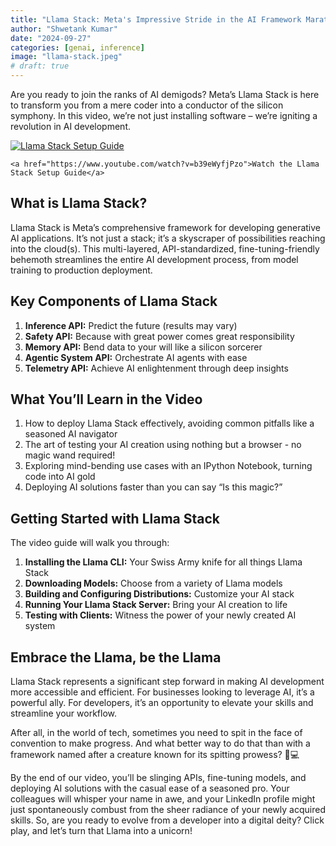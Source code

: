 ```yaml
---
title: "Llama Stack: Meta's Impressive Stride in the AI Framework Marathon"
author: "Shwetank Kumar"
date: "2024-09-27"
categories: [genai, inference]
image: "llama-stack.jpeg"
# draft: true
---
```


Are you ready to join the ranks of AI demigods? Meta's Llama Stack is here to transform you from a mere coder into a conductor of the silicon symphony. In this video, we're not just installing software – we're igniting a revolution in AI development. 

<!-- <div class="video-container">
  <a href="https://www.youtube.com/watch?v=b39eWyfjPzo">
    <img src="https://img.youtube.com/vi/b39eWyfjPzo/0.jpg" alt="Llama Stack Setup Guide">
  </a>
  <a href="https://www.youtube.com/watch?v=b39eWyfjPzo">Watch the Llama Stack Setup Guide</a>
</div> -->

<div class="video-container">
  <a href="https://www.youtube.com/watch?v=b39eWyfjPzo">
    <img src="https://img.youtube.com/vi/b39eWyfjPzo/0.jpg" alt="Llama Stack Setup Guide">
  </a>
  <div class="video-link">
    <a href="https://www.youtube.com/watch?v=b39eWyfjPzo">Watch the Llama Stack Setup Guide</a>
  </div>
</div>

## What is Llama Stack?

Llama Stack is Meta's comprehensive framework for developing generative AI applications. It's not just a stack; it's a skyscraper of possibilities reaching into the cloud(s). This multi-layered, API-standardized, fine-tuning-friendly behemoth streamlines the entire AI development process, from model training to production deployment.

## Key Components of Llama Stack

1. **Inference API:** Predict the future (results may vary)
2. **Safety API:** Because with great power comes great responsibility
3. **Memory API:** Bend data to your will like a silicon sorcerer
4. **Agentic System API:** Orchestrate AI agents with ease
5. **Telemetry API:** Achieve AI enlightenment through deep insights

## What You'll Learn in the Video

1. How to deploy Llama Stack effectively, avoiding common pitfalls like a seasoned AI navigator
2. The art of testing your AI creation using nothing but a browser - no magic wand required!
3. Exploring mind-bending use cases with an IPython Notebook, turning code into AI gold
4. Deploying AI solutions faster than you can say "Is this magic?"

## Getting Started with Llama Stack

The video guide will walk you through:

1. **Installing the Llama CLI:** Your Swiss Army knife for all things Llama Stack
2. **Downloading Models:** Choose from a variety of Llama models
3. **Building and Configuring Distributions:** Customize your AI stack
4. **Running Your Llama Stack Server:** Bring your AI creation to life
5. **Testing with Clients:** Witness the power of your newly created AI system

## Embrace the Llama, be the Llama
Llama Stack represents a significant step forward in making AI development more accessible and efficient. For businesses looking to leverage AI, it's a powerful ally. For developers, it's an opportunity to elevate your skills and streamline your workflow.

After all, in the world of tech, sometimes you need to spit in the face of convention to make progress. And what better way to do that than with a framework named after a creature known for its spitting prowess? 🦙💻

By the end of our video, you'll be slinging APIs, fine-tuning models, and deploying AI solutions with the casual ease of a seasoned pro. Your colleagues will whisper your name in awe, and your LinkedIn profile might just spontaneously combust from the sheer radiance of your newly acquired skills.
So, are you ready to evolve from a developer into a digital deity? Click play, and let's turn that Llama into a unicorn! 

